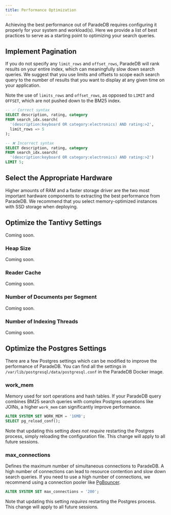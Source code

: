 ```yaml
---
title: Performance Optimization
---
```


Achieving the best performance out of ParadeDB requires configuring it properly for your system
and workload(s). Here we provide a list of best practices to serve as a starting point to optimizing
your search queries.

## Implement Pagination

If you do not specify any `limit_rows` and `offset_rows`, ParadeDB will rank results on your entire
index, which can meaningfully slow down search queries. We suggest that you use limits and offsets to
scope each search query to the number of results that you want to display at any given time on your application.

Note the use of `limits_rows` and `offset_rows`, as opposed to `LIMIT` and `OFFSET`, which are not pushed down
to the BM25 index.

```sql
-- ✅ Correct syntax
SELECT description, rating, category
FROM search_idx.search(
  '(description:keyboard OR category:electronics) AND rating:>2',
  limit_rows => 5
);

-- ❌ Incorrect syntax
SELECT description, rating, category
FROM search_idx.search(
  '(description:keyboard OR category:electronics) AND rating:>2')
LIMIT 5;
```

## Select the Appropriate Hardware

Higher amounts of RAM and a faster storage driver are the two most important hardware components
to extracting the best performance from ParadeDB. We recommend that you select memory-optimized instances
with SSD storage when deploying.

## Optimize the Tantivy Settings

Coming soon.

### Heap Size

Coming soon.

### Reader Cache

Coming soon.

### Number of Documents per Segment

Coming soon.

### Number of Indexing Threads

Coming soon.

## Optimize the Postgres Settings

There are a few Postgres settings which can be modified to improve the performance of ParadeDB. You can find
all the settings in `/var/lib/postgresql/data/postgresql.conf` in the ParadeDB Docker image.

### work_mem

Memory used for sort operations and hash tables. If your ParadeDB query combines BM25 search
queries with complex Postgres operations like JOINs, a higher `work_mem` can significantly
improve performance.

```sql
ALTER SYSTEM SET WORK_MEM = '16MB';
SELECT pg_reload_conf();
```

Note that updating this setting _does not require_ restarting the Postgres process, simply reloading
the configuration file. This change will apply to all future sessions.

### max_connections

Defines the maximum number of simultaneous connections to ParadeDB. A high number of connections
can lead to resource contention and slow down search queries. If you need to use a high number of
connections, we recommend using a connection pooler like [PgBouncer](https://www.pgbouncer.org/).

```sql
ALTER SYSTEM SET max_connections = '200';
```

Note that updating this setting _requires_ restarting the Postgres process. This change will apply to
all future sessions.
